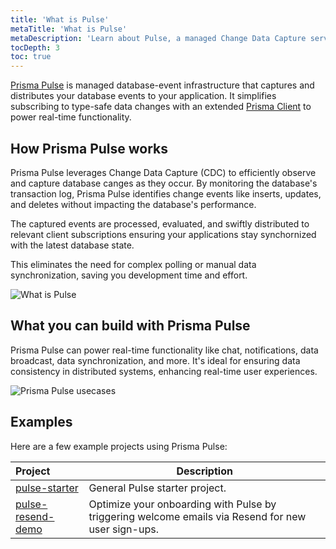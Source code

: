 ```yaml
---
title: 'What is Pulse'
metaTitle: 'What is Pulse'
metaDescription: 'Learn about Pulse, a managed Change Data Capture service that lets you build real-time applications with ease.'
tocDepth: 3
toc: true
---
```


<TopBlock>

[Prisma Pulse](https://www.prisma.io/data-platform/pulse) is managed database-event infrastructure that captures and distributes your database events to your application. It simplifies subscribing to type-safe data changes with an extended [Prisma Client](/orm/prisma-client) to power real-time functionality.

</TopBlock>

## How Prisma Pulse works

Prisma Pulse leverages Change Data Capture (CDC) to efficiently observe and capture database canges as they occur. By monitoring the database's transaction log, Prisma Pulse identifies change events like inserts, updates, and deletes without impacting the database's performance.

The captured events are processed, evaluated, and swiftly distributed to relevant client subscriptions ensuring your applications stay synchornized with the latest database state.

This eliminates the need for complex polling or manual data synchronization, saving you development time and effort.

![What is Pulse](./images/what-is-pulse.png)

## What you can build with Prisma Pulse

Prisma Pulse can power real-time functionality like chat, notifications, data broadcast, data synchronization, and more. It's ideal for ensuring data consistency in distributed systems, enhancing real-time user experiences.

![Prisma Pulse usecases](./images/pulse-usecase.png)

## Examples

Here are a few example projects using Prisma Pulse:

| Project                                                          | Description                                                                                        |
| :--------------------------------------------------------------- | -------------------------------------------------------------------------------------------------- |
| [pulse-starter](https://github.com/prisma/pulse-starter)         | General Pulse starter project.                                                                     |
| [pulse-resend-demo](https://github.com/prisma/pulse-resend-demo) | Optimize your onboarding with Pulse by triggering welcome emails via Resend for new user sign-ups. |
